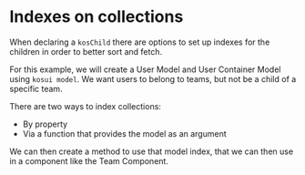 
<Meta title="Foundations/5. Collections and Indexes" />

# Indexes on collections

When declaring a `kosChild` there are options to set up indexes for the children in order to better sort and fetch.

For this example, we will create a User Model and User Container Model using `kosui model`. We want users to belong to teams, but not be a child of a specific team.

There are two ways to index collections:
- By property
- Via a function that provides the model as an argument

<Snippet name="model-index@user-container-model.ts" />

We can then create a method to use that model index, that we can then use in a component like the Team Component.

<Snippet name="TeamWithUser@team.tsx" />

<Canvas of={TeamListStory} />

